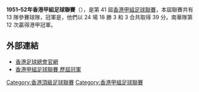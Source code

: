 '''1951–52年香港甲組足球聯賽'''（{{lang-en|Hong Kong First Division Football League}}），是第 41 屆[[香港甲組足球聯賽|香港甲組足球聯賽]]，本屆聯賽共有 13 隊參賽球隊，冠軍是{{fc|南華}}，他們以 24 場 18 勝 3 和 3 合共取得 39 分。南華隊第 12 次贏得港甲冠軍。

== 外部連結 ==
*[https://www.hkfa.com/ 香港足球總會官網]{{Wayback|url=https://www.hkfa.com/ |date=20190103174738 }}
*[http://www.rsssf.com/tablesh/hkchamp.html 香港甲組足球聯賽 歷屆冠軍]{{Wayback|url=http://www.rsssf.com/tablesh/hkchamp.html |date=20120205190654 }}

{{港甲賽季}}

[[Category:香港頂級足球聯賽|Category:香港頂級足球聯賽]]
[[Category:香港甲組足球聯賽|Category:香港甲組足球聯賽]]


{{soccer-stub}}